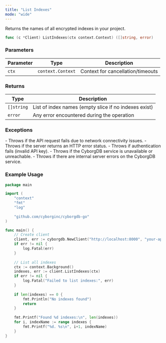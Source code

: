 ```yaml
---
title: "List Indexes"
mode: "wide"
---
```


Returns the names of all encrypted indexes in your project.

```go
func (c *Client) ListIndexes(ctx context.Context) ([]string, error)
```

### Parameters

| Parameter | Type | Description |
|-----------|------|-------------|
| `ctx` | `context.Context` | Context for cancellation/timeouts |

### Returns

| Type | Description |
|------|-------------|
| `[]string` | List of index names (empty slice if no indexes exist) |
| `error` | Any error encountered during the operation |

### Exceptions

<AccordionGroup>
    <Accordion title="Error">
        - Throws if the API request fails due to network connectivity issues.
        - Throws if the server returns an HTTP error status.
        - Throws if authentication fails (invalid API key).
    </Accordion>
    <Accordion title="Service Errors">
        - Throws if the CyborgDB service is unavailable or unreachable.
        - Throws if there are internal server errors on the CyborgDB service.
    </Accordion>
</AccordionGroup>

### Example Usage

```go
package main

import (
    "context"
    "fmt"
    "log"
    
    "github.com/cyborginc/cyborgdb-go"
)

func main() {
    // Create client
    client, err := cyborgdb.NewClient("http://localhost:8000", "your-api-key")
    if err != nil {
        log.Fatal(err)
    }
    
    // List all indexes
    ctx := context.Background()
    indexes, err := client.ListIndexes(ctx)
    if err != nil {
        log.Fatal("Failed to list indexes:", err)
    }
    
    if len(indexes) == 0 {
        fmt.Println("No indexes found")
        return
    }
    
    fmt.Printf("Found %d indexes:\n", len(indexes))
    for i, indexName := range indexes {
        fmt.Printf("%d. %s\n", i+1, indexName)
    }
}
```